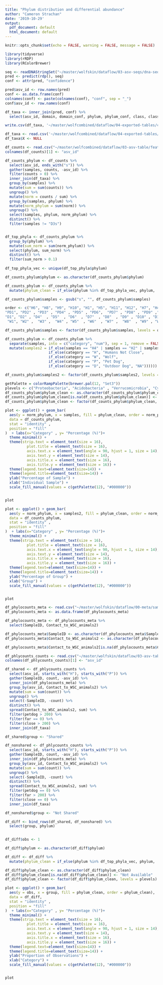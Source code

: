 ```yaml
---
title: "Phylum distribution and differential abundance"
author: "Cameron Strachan"
date: '2019-10-29'
output:
  pdf_document: default
  html_document: default
---
```


```r
knitr::opts_chunk$set(echo = FALSE, warning = FALSE, message = FALSE)
```

```r
library(tidyverse)
library(rRDP)
library(RColorBrewer)
```

```r
seq <- readDNAStringSet("~/master/wolfskin/dataflow/03-asv-seqs/dna-sequences-decontam.fasta")
pred <- predict(rdp(), seq)
conf <- attr(pred, "confidence")

pred$asv_id <- row.names(pred)
conf <- as.data.frame(conf)
colnames(conf) <- paste(colnames(conf), "conf", sep = "_")
conf$asv_id <- row.names(conf)

df_taxa <- inner_join(pred, conf) %>%
  select(asv_id, domain, domain_conf, phylum, phylum_conf, class, class_conf, order, order_conf, family, family_conf, genus, genus_conf)

write.csv(df_taxa, '~/master/wolfcombined/dataflow/04-exported-tables/classification.csv')
```

```r
df_taxa <- read.csv('~/master/wolfcombined/dataflow/04-exported-tables/classification.csv')
df_taxa$X <- NULL

df_counts <- read.csv("~/master/wolfcombined/dataflow/03-asv-table/feature-table-decontam.txt", sep = '\t', skip = 1)
colnames(df_counts)[1] <- "asv_id"

df_counts_phylum <- df_counts %>%
  select(asv_id, ends_with("s")) %>%
  gather(samples, counts, -asv_id) %>%
  filter(counts > 0) %>%
  inner_join(df_taxa) %>%
  group_by(samples) %>%
  mutate(sum = sum(counts)) %>%
  ungroup() %>%
  mutate(norm = counts / sum) %>%
  group_by(samples, phylum) %>% 
  mutate(norm_phylum = sum(norm)) %>%
  ungroup() %>%
  select(samples, phylum, norm_phylum) %>%
  distinct() %>%
  filter(samples != "D3s")


df_top_phyla <- df_counts_phylum %>%
  group_by(phylum) %>%
  mutate(sum_norm = sum(norm_phylum)) %>%
  select(phylum, sum_norm) %>%
  distinct() %>%
  filter(sum_norm > 0.1) 
  
df_top_phyla_vec <- unique(df_top_phyla$phylum)

df_counts_phylum$phylum <- as.character(df_counts_phylum$phylum)

df_counts_phylum <- df_counts_phylum %>%
  mutate(phylum_clean = if_else(phylum %in% df_top_phyla_vec, phylum, 'Other'))

df_counts_phylum$samples <- gsub("s", "", df_counts_phylum$samples)

order <- c("H6", "H8", "H9", "H10", "H1", "H5", "H11", "H12", "H7", "H4", "H2", "H3", 
"PD1", "PD2" , "PD3" , "PD4" , "PD5" , "PD6",  "PD7" , "PD8" , "PD9" ,"PD10" ,"PD11", "PD12",
"D1", "D2" , "D4"  , "D5"  , "D6"  , "D7"  , "D8"  , "D9" , "D10" , "D11" , "D12" , "D13" , "D14" , "D15", 
 "W1", "W2" ,  "W3" ,  "W4" , "W5"  , "W6"  , "W7" ,  "W8"  , "W9" , "W10" , "W11", "W12" ,  "W13" , "W14", "W15" , "W16") 

df_counts_phylum$samples <- factor(df_counts_phylum$samples, levels = order)

df_counts_phylum <- df_counts_phylum %>%
  separate(samples, into = c("category", "num"), sep = 1, remove = FALSE) %>%
  mutate(samples2 = if_else(samples == "H4" | samples == "H2" | samples == "H3", "Human Close", 
                    if_else(category == "H", "Humans Not Close", 
                    if_else(category == "W", "Wolf",  
                    if_else(category == "P", "Pet Dog", 
                    if_else(category == "D", "Outdoor Dog", "NA"))))))

df_counts_phylum$samples2 <- factor(df_counts_phylum$samples2, levels = c("Humans Not Close", "Human Close", "Pet Dog", "Outdoor Dog", "Wolf"))
```

```r
getPalette = colorRampPalette(brewer.pal(12, "Set3"))
plevels <- c("Proteobacteria", "Acidobacteria" , "Verrucomicrobia", "Cyanobacteria/Chloroplast", "Bacteroidetes", "Firmicutes", "Actinobacteria", "Planctomycetes", "Chloroflexi",  "Fusobacteria", "Crenarchaeota", "Other", "Not Available")
df_counts_phylum$phylum_clean <- as.character(df_counts_phylum$phylum_clean)
df_counts_phylum$phylum_clean[is.na(df_counts_phylum$phylum_clean)] <- "Not Available"
df_counts_phylum$phylum_clean <- factor(df_counts_phylum$phylum_clean, levels = plevels)

plot <- ggplot() + geom_bar(
  aes(y = norm_phylum, x = samples, fill = phylum_clean, order = norm_phylum),
  data = df_counts_phylum,
  stat = "identity" ,
  position = "fill"
)  + labs(x="Category" , y= "Percentage (%)")+
  theme_minimal() +
  theme(strip.text = element_text(size = 16),
          plot.title = element_text(size = 16),
          axis.text.x = element_text(angle = 90, hjust = 1, size = 14),
          axis.text.y = element_text(size = 14),
          axis.title.x = element_text(size = 16),
          axis.title.y = element_text(size = 16)) + 
  theme(legend.text=element_text(size=14)) +
  theme(legend.title=element_text(size=14)) +
  ylab("Percentage of Sample") +
  xlab("Individual Sample") +
  scale_fill_manual(values = c(getPalette(12), "#000000"))


plot
```

\newpage

```r
plot <- ggplot() + geom_bar(
  aes(y = norm_phylum, x = samples2, fill = phylum_clean, order = norm_phylum),
  data = df_counts_phylum,
  stat = "identity" ,
  position = "fill"
)  + labs(x="Category" , y= "Percentage (%)")+
  theme_minimal() +
  theme(strip.text = element_text(size = 16),
          plot.title = element_text(size = 16),
          axis.text.x = element_text(angle = 90, hjust = 1, size = 14),
          axis.text.y = element_text(size = 14),
          axis.title.x = element_text(size = 16),
          axis.title.y = element_text(size = 16)) + 
  theme(legend.text=element_text(size=14)) +
  theme(legend.title=element_text(size=14)) +
  ylab("Percentage of Group") +
  xlab("Group") +
  scale_fill_manual(values = c(getPalette(12), "#000000"))


plot
```

```r
df_phylocounts_meta <- read.csv("~/master/wolfskin/dataflow/00-meta/sample-metadata.csv")
df_phylocounts_meta <- as.data.frame(df_phylocounts_meta)

df_phylocounts_meta <- df_phylocounts_meta %>%
  select(SampleID, Contact_to_WSC_animals2)

df_phylocounts_meta$SampleID <- as.character(df_phylocounts_meta$SampleID)
df_phylocounts_meta$Contact_to_WSC_animals2 <- as.character(df_phylocounts_meta$Contact_to_WSC_animals2)

df_phylocounts_meta$Contact_to_WSC_animals2[is.na(df_phylocounts_meta$Contact_to_WSC_animals2)] <- "petdog"
```

```r
df_phlycounts_counts <- read.csv("~/master/wolfskin/dataflow/03-asv-table/feature-table-decontam.txt", sep = '\t', skip = 1)
colnames(df_phlycounts_counts)[1] <- "asv_id"

df_shared <- df_phlycounts_counts %>%
  select(asv_id, starts_with("H"), starts_with("P")) %>%
  gather(SampleID, count, -asv_id) %>% 
  inner_join(df_phylocounts_meta) %>% 
  group_by(asv_id, Contact_to_WSC_animals2) %>%
  mutate(sum = sum(count)) %>%
  ungroup() %>% 
  select(-SampleID, -count) %>%
  distinct() %>%
  spread(Contact_to_WSC_animals2, sum) %>%
  filter(petdog > 200) %>%
  filter(far == 0) %>%
  filter(close > 200) %>%
  inner_join(df_taxa)

df_shared$group <- "Shared"

df_nonshared <- df_phlycounts_counts %>%
  select(asv_id, starts_with("H"), starts_with("P")) %>%
  gather(SampleID, count, -asv_id) %>% 
  inner_join(df_phylocounts_meta) %>% 
  group_by(asv_id, Contact_to_WSC_animals2) %>%
  mutate(sum = sum(count)) %>%
  ungroup() %>% 
  select(-SampleID, -count) %>%
  distinct() %>%
  spread(Contact_to_WSC_animals2, sum) %>%
  filter(petdog == 0) %>%
  filter(far > 200) %>%
  filter(close == 0) %>%
  inner_join(df_taxa)

df_nonshared$group <- "Not Shared"

df_diff <- bind_rows(df_shared, df_nonshared) %>%
  select(group, phylum) 
  

df_diff$obs <- 1

df_diff$phylum <- as.character(df_diff$phylum)

df_diff <- df_diff %>%
  mutate(phylum_clean = if_else(phylum %in% df_top_phyla_vec, phylum, 'Other'))
```

```r
df_diff$phylum_clean <- as.character(df_diff$phylum_clean)
df_diff$phylum_clean[is.na(df_diff$phylum_clean)] <- "Not Available"
df_diff$phylum_clean <- factor(df_diff$phylum_clean, levels = plevels)

plot <- ggplot() + geom_bar(
  aes(y = obs, x = group, fill = phylum_clean, order = phylum_clean),
  data = df_diff,
  stat = "identity" ,
  position = "fill"
)  + labs(x="Category" , y= "Percentage (%)")+
  theme_minimal() +
  theme(strip.text = element_text(size = 16),
          plot.title = element_text(size = 16),
          axis.text.x = element_text(angle = 90, hjust = 1, size = 14),
          axis.text.y = element_text(size = 14),
          axis.title.x = element_text(size = 16),
          axis.title.y = element_text(size = 16)) + 
  theme(legend.text=element_text(size=14)) +
  theme(legend.title=element_text(size=14)) +
  ylab("Proportion of Observations") +
  xlab("Category") +
  scale_fill_manual(values = c(getPalette(12), "#000000"))


plot
```
